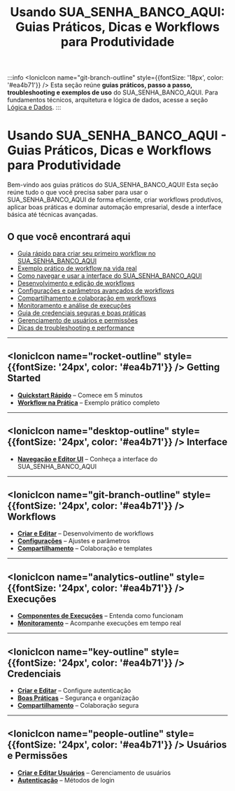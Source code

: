 ﻿---
sidebar_position: 1
title: "Usando SUA_SENHA_BANCO_AQUI: Guias Práticos, Dicas e Workflows para Produtividade"
description: Guias práticos, dicas e exemplos para usar o SUA_SENHA_BANCO_AQUI de forma eficiente, criar workflows produtivos e dominar automação empresarial.
keywords: [SUA_SENHA_BANCO_AQUI, guias práticos, como usar SUA_SENHA_BANCO_AQUI, workflows, dicas de automação, produtividade SUA_SENHA_BANCO_AQUI, exemplos, automação empresarial, melhores práticas]
---

:::info
<IonicIcon name="git-branch-outline" style={{fontSize: '18px', color: '#ea4b71'}} /> Esta seção reúne **guias práticos, passo a passo, troubleshooting e exemplos de uso** do SUA_SENHA_BANCO_AQUI. Para fundamentos técnicos, arquitetura e lógica de dados, acesse a seção [Lógica e Dados](../logica-e-dados/).
:::

# Usando SUA_SENHA_BANCO_AQUI - Guias Práticos, Dicas e Workflows para Produtividade

Bem-vindo aos guias práticos do SUA_SENHA_BANCO_AQUI! Esta seção reúne tudo o que você precisa saber para usar o SUA_SENHA_BANCO_AQUI de forma eficiente, criar workflows produtivos, aplicar boas práticas e dominar automação empresarial, desde a interface básica até técnicas avançadas.

## O que você encontrará aqui

- [Guia rápido para criar seu primeiro workflow no SUA_SENHA_BANCO_AQUI](./getting-started/quickstart-rapido)
- [Exemplo prático de workflow na vida real](./getting-started/workflow-na-pratica)
- [Como navegar e usar a interface do SUA_SENHA_BANCO_AQUI](./interface/navegacao-editor-ui)
- [Desenvolvimento e edição de workflows](./workflows/criar-editar)
- [Configurações e parâmetros avançados de workflows](./workflows/configuracoes)
- [Compartilhamento e colaboração em workflows](./workflows/compartilhamento)
- [Monitoramento e análise de execuções](./execucoes/componentes-execucoes)
- [Guia de credenciais seguras e boas práticas](./credenciais/boas-praticas)
- [Gerenciamento de usuários e permissões](./usuarios-permissoes/criar-editar-usuarios)
- [Dicas de troubleshooting e performance](./monitoring/analisar-logs)

---

## <IonicIcon name="rocket-outline" style={{fontSize: '24px', color: '#ea4b71'}} /> Getting Started

- **[Quickstart Rápido](./getting-started/quickstart-rapido)** – Comece em 5 minutos
- **[Workflow na Prática](./getting-started/workflow-na-pratica)** – Exemplo prático completo

---

## <IonicIcon name="desktop-outline" style={{fontSize: '24px', color: '#ea4b71'}} /> Interface

- **[Navegação e Editor UI](./interface/navegacao-editor-ui)** – Conheça a interface do SUA_SENHA_BANCO_AQUI

---

## <IonicIcon name="git-branch-outline" style={{fontSize: '24px', color: '#ea4b71'}} /> Workflows

- **[Criar e Editar](./workflows/criar-editar)** – Desenvolvimento de workflows
- **[Configurações](./workflows/configuracoes)** – Ajustes e parâmetros
- **[Compartilhamento](./workflows/compartilhamento)** – Colaboração e templates

---

## <IonicIcon name="analytics-outline" style={{fontSize: '24px', color: '#ea4b71'}} /> Execuções

- **[Componentes de Execuções](./execucoes/componentes-execucoes)** – Entenda como funcionam
- **[Monitoramento](./execucoes/)** – Acompanhe execuções em tempo real

---

## <IonicIcon name="key-outline" style={{fontSize: '24px', color: '#ea4b71'}} /> Credenciais

- **[Criar e Editar](./credenciais/criar-editar)** – Configure autenticação
- **[Boas Práticas](./credenciais/boas-praticas)** – Segurança e organização
- **[Compartilhamento](./credenciais/compartilhamento)** – Colaboração segura

---

## <IonicIcon name="people-outline" style={{fontSize: '24px', color: '#ea4b71'}} /> Usuários e Permissões

- **[Criar e Editar Usuários](./usuarios-permissoes/criar-editar-usuarios)** – Gerenciamento de usuários
- **[Autenticação](./usuarios-permissoes/autenticacao)** – Métodos de login
